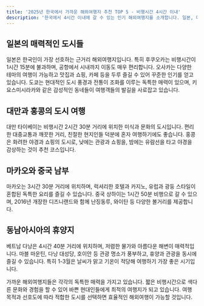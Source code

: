 ```yaml
---
title: '2025년 한국에서 가까운 해외여행지 추천 TOP 5 - 비행시간 4시간 이내'
description: '한국에서 4시간 이내에 갈 수 있는 인기 해외여행지를 소개합니다. 일본, 대만, 홍콩, 마카오, 베트남까지 비행시간과 특징을 한눈에 확인하세요.'
---
```


## 일본의 매력적인 도시들

일본은 한국인이 가장 선호하는 근거리 해외여행지입니다. 특히 후쿠오카는 비행시간이 1시간 15분에 불과하며, 공항에서 시내까지 이동도 매우 편리합니다. 오사카는 다양한 테마의 여행이 가능하고 맛집과 쇼핑, 카페 등을 두루 즐길 수 있어 꾸준한 인기를 얻고 있습니다. 도쿄는 현대적인 도시 풍경과 전통이 조화를 이루는 독특한 매력이 있으며, 키요스미시라카와 같은 감성적인 동네들이 여행객들의 발길을 사로잡고 있습니다.

## 대만과 홍콩의 도시 여행

대만 타이베이는 비행시간 2시간 30분 거리에 위치한 미식과 문화의 도시입니다. 편리한 대중교통과 깨끗한 거리, 친절한 현지인들 덕분에 혼자 여행하기에도 좋습니다. 홍콩은 화려한 야경과 쇼핑의 도시로, 낮에는 관광과 쇼핑을, 밤에는 유람선을 타고 야경을 감상하는 것이 추천 코스입니다.

## 마카오와 중국 남부

마카오는 3시간 30분 거리에 위치하며, 럭셔리한 호텔과 카지노, 유럽과 광둥 스타일이 혼합된 독특한 요리를 즐길 수 있습니다. 중국 상하이는 1시간 50분 비행으로 갈 수 있으며, 2016년 개장한 디즈니랜드와 함께 난징동루, 와이탄 등 다양한 볼거리를 제공합니다.

## 동남아시아의 휴양지

베트남 다낭은 4시간 40분 거리에 위치하며, 저렴한 물가와 아름다운 해변이 매력적입니다. 마블 마운틴, 다낭 대성당, 호이안 등 관광 명소가 풍부하고, 휴양과 관광을 동시에 즐길 수 있습니다. 특히 1-3월은 날씨가 맑고 기온이 적당해 여행하기 가장 좋은 시기입니다.

가까운 해외여행지들은 각각의 독특한 매력을 가지고 있습니다. 짧은 비행시간으로 색다른 문화와 경험을 할 수 있어 바쁜 현대인들에게 최적의 여행지가 되고 있습니다. 여행 목적과 선호도에 따라 적합한 도시를 선택하면 효율적인 해외여행이 가능할 것입니다.
